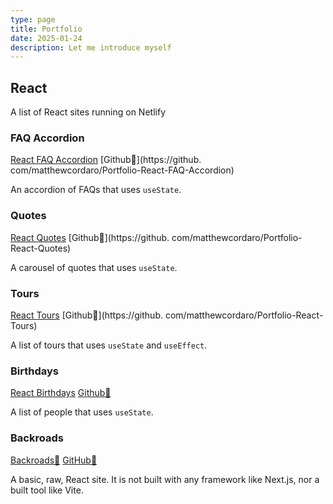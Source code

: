 ```yaml
---
type: page
title: Portfolio
date: 2025-01-24
description: Let me introduce myself
---
```


## React

A list of React sites running on Netlify

### FAQ Accordion

[React FAQ Accordion](https://react-faq-accordion.cordaro.dev) [Github🔗](https://github.
com/matthewcordaro/Portfolio-React-FAQ-Accordion)

An accordion of FAQs that uses `useState`.

### Quotes

[React Quotes](https://react-quotes.cordaro.dev) [Github🔗](https://github.
com/matthewcordaro/Portfolio-React-Quotes)

A carousel of quotes that uses `useState`.

### Tours

[React Tours](https://react-tours.cordaro.dev) [Github🔗](https://github.
com/matthewcordaro/Portfolio-React-Tours)

A list of tours that uses `useState` and `useEffect`.

### Birthdays

[React Birthdays](https://react-birthdays.cordaro.dev) [Github🔗](https://github.com/matthewcordaro/Portfolio-React-Birthdays)

A list of people that uses `useState`.

### Backroads

[Backroads🔗](https://backroads.cordaro.dev)  [GitHub🔗](https://github.com/matthewcordaro/Portfolio-React-Backroads)

A basic, raw, React site. It is not built with any framework like Next.js, nor a built tool like Vite.
